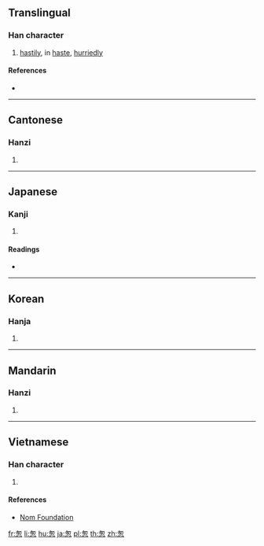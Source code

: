 {{character info/new}}
{{also|匆}}
==Translingual==

===Han character===
{{Han char|rn=61|rad=心|as=05|sn=9|four=|canj=PKP|ids=⿱匆心}}

# [[hastily]], in [[haste]], [[hurriedly]]

====References====
* {{Han ref|kx=0382.210|dkj=10494|dj=0712.110|hdz=42281.060|uh=6031|ud=24625}}

----

==Cantonese==

===Hanzi===
{{yue-hanzi|jyut=cung1|y=chung1}}

# {{defn|lang=yue|sort=心05}}

----

==Japanese==

===Kanji===
{{ja-kanji|grade=|rs=心05}}

# {{defn|lang=ja|sort=心05}}

====Readings====
* {{ja-readings|on=[[そう]] (sō), [[す]] (su)|kun=[[にわか]] (niwaka)}}

----

==Korean==

===Hanja===
{{ko-hanja|hangeul=총|eumhun=|rv=chong|mr=ch'ong|y=chong}}

# {{defn|lang=ko|sort=心05}}

----

==Mandarin==

===Hanzi===
{{cmn-hanzi|pin=[[cōng]] ([[cong1]])|wg=ts'ung<sup>1</sup>}}

# {{defn|lang=cmn|sort=心05}}

----

==Vietnamese==

===Han character===
{{vi-readings|rs=心05|hanviet=thông}}

# {{defn|lang=vi|sort=心05}}

====References====
* [http://nomfoundation.org/common/nom_details.php?codepoint=6031 Nom Foundation]

[[fr:怱]]
[[li:怱]]
[[hu:怱]]
[[ja:怱]]
[[pl:怱]]
[[th:怱]]
[[zh:怱]]